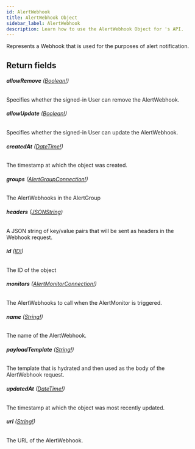 ```yaml
---
id: AlertWebhook
title: AlertWebhook Object
sidebar_label: AlertWebhook
description: Learn how to use the AlertWebhook Object for 's API.
---
```


Represents a Webhook that is used for the purposes of alert notification.

## Return fields

###### <b>allowRemove</b> ([Boolean!](api/schema/scalar/Boolean.mdx))

Specifies whether the signed-in User can remove the AlertWebhook.

###### <b>allowUpdate</b> ([Boolean!](api/schema/scalar/Boolean.mdx))

Specifies whether the signed-in User can update the AlertWebhook.

###### <b>createdAt</b> ([DateTime!](api/schema/scalar/DateTime.mdx))

The timestamp at which the object was created.

###### <b>groups</b> ([AlertGroupConnection!](api/schema/object/AlertGroupConnection.mdx))

The AlertWebhooks in the AlertGroup

###### <b>headers</b> ([JSONString](api/schema/scalar/JSONString.mdx))

A JSON string of key/value pairs that will be sent as headers in the Webhook request.

###### <b>id</b> ([ID!](api/schema/scalar/ID.mdx))

The ID of the object

###### <b>monitors</b> ([AlertMonitorConnection!](api/schema/object/AlertMonitorConnection.mdx))

The AlertWebhooks to call when the AlertMonitor is triggered.

###### <b>name</b> ([String!](api/schema/scalar/String.mdx))

The name of the AlertWebhook.

###### <b>payloadTemplate</b> ([String!](api/schema/scalar/String.mdx))

The template that is hydrated and then used as the body of the AlertWebhook request.

###### <b>updatedAt</b> ([DateTime!](api/schema/scalar/DateTime.mdx))

The timestamp at which the object was most recently updated.

###### <b>url</b> ([String!](api/schema/scalar/String.mdx))

The URL of the AlertWebhook.
